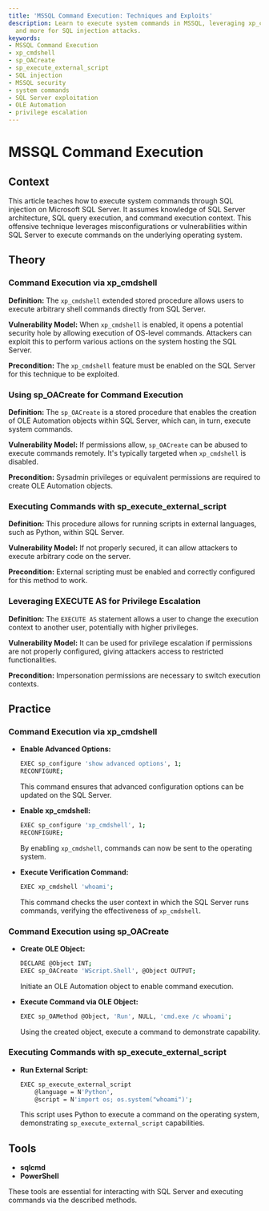 ```yaml
---
title: 'MSSQL Command Execution: Techniques and Exploits'
description: Learn to execute system commands in MSSQL, leveraging xp_cmdshell, sp_OACreate
  and more for SQL injection attacks.
keywords:
- MSSQL Command Execution
- xp_cmdshell
- sp_OACreate
- sp_execute_external_script
- SQL injection
- MSSQL security
- system commands
- SQL Server exploitation
- OLE Automation
- privilege escalation
---
```


# MSSQL Command Execution

## Context

This article teaches how to execute system commands through SQL injection on Microsoft SQL Server. It assumes knowledge of SQL Server architecture, SQL query execution, and command execution context. This offensive technique leverages misconfigurations or vulnerabilities within SQL Server to execute commands on the underlying operating system.

## Theory

### Command Execution via xp_cmdshell

**Definition:** 
The `xp_cmdshell` extended stored procedure allows users to execute arbitrary shell commands directly from SQL Server.

**Vulnerability Model:** 
When `xp_cmdshell` is enabled, it opens a potential security hole by allowing execution of OS-level commands. Attackers can exploit this to perform various actions on the system hosting the SQL Server.

**Precondition:** 
The `xp_cmdshell` feature must be enabled on the SQL Server for this technique to be exploited.

### Using sp_OACreate for Command Execution

**Definition:** 
The `sp_OACreate` is a stored procedure that enables the creation of OLE Automation objects within SQL Server, which can, in turn, execute system commands.

**Vulnerability Model:** 
If permissions allow, `sp_OACreate` can be abused to execute commands remotely. It's typically targeted when `xp_cmdshell` is disabled.

**Precondition:** 
Sysadmin privileges or equivalent permissions are required to create OLE Automation objects.

### Executing Commands with sp_execute_external_script

**Definition:** 
This procedure allows for running scripts in external languages, such as Python, within SQL Server.

**Vulnerability Model:** 
If not properly secured, it can allow attackers to execute arbitrary code on the server.

**Precondition:** 
External scripting must be enabled and correctly configured for this method to work.

### Leveraging EXECUTE AS for Privilege Escalation

**Definition:** 
The `EXECUTE AS` statement allows a user to change the execution context to another user, potentially with higher privileges.

**Vulnerability Model:** 
It can be used for privilege escalation if permissions are not properly configured, giving attackers access to restricted functionalities.

**Precondition:** 
Impersonation permissions are necessary to switch execution contexts.

## Practice

### Command Execution via xp_cmdshell

- **Enable Advanced Options:**

    ```bash
    EXEC sp_configure 'show advanced options', 1; 
    RECONFIGURE;
    ```

    This command ensures that advanced configuration options can be updated on the SQL Server.

- **Enable xp_cmdshell:**

    ```bash
    EXEC sp_configure 'xp_cmdshell', 1; 
    RECONFIGURE;
    ```

    By enabling `xp_cmdshell`, commands can now be sent to the operating system.

- **Execute Verification Command:**

    ```bash
    EXEC xp_cmdshell 'whoami';
    ```

    This command checks the user context in which the SQL Server runs commands, verifying the effectiveness of `xp_cmdshell`.

### Command Execution using sp_OACreate

- **Create OLE Object:**

    ```bash
    DECLARE @Object INT; 
    EXEC sp_OACreate 'WScript.Shell', @Object OUTPUT;
    ```

    Initiate an OLE Automation object to enable command execution.

- **Execute Command via OLE Object:**

    ```bash
    EXEC sp_OAMethod @Object, 'Run', NULL, 'cmd.exe /c whoami';
    ```

    Using the created object, execute a command to demonstrate capability.

### Executing Commands with sp_execute_external_script

- **Run External Script:**

    ```bash
    EXEC sp_execute_external_script 
        @language = N'Python', 
        @script = N'import os; os.system("whoami")';
    ```

    This script uses Python to execute a command on the operating system, demonstrating `sp_execute_external_script` capabilities.

## Tools

- **sqlcmd**
- **PowerShell**

These tools are essential for interacting with SQL Server and executing commands via the described methods.
